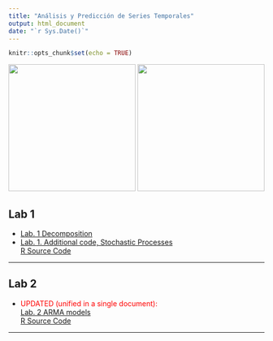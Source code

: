 ```yaml
---
title: "Análisis y Predicción de Series Temporales"
output: html_document
date: "`r Sys.Date()`"
---
```


```r
knitr::opts_chunk$set(echo = TRUE)
```

![](QR.png){height=250px} ![](Colibri-Canada.jpg){height=250px}

## Lab 1

+ [Lab. 1 Decomposition](Lab_1_Decomposition_v2_grupoB.html)
+ [Lab. 1. Additional code, Stochastic Processes](Lab_1a_StochasticProcesses_grupoB.html)  
  [R Source Code](Lab_1a_StochasticProcesses_grupoB .R)

<hr>

## Lab 2

+ <div style="color:red">UPDATED (unified in a single document):</div>[Lab. 2 ARMA models](Lab_2_ARMA_grupoB.html)  
  [R Source Code](Lab_2_ARMA_grupoB.R)

<hr>
